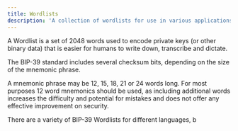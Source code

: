 ```yaml
---
title: Wordlists
description: 'A collection of wordlists for use in various applications.'
---
```


A Wordlist is a set of 2048 words used to encode private keys (or other binary data) that is easier for humans to write down, transcribe and dictate.

The BIP-39 standard includes several checksum bits, depending on the size of the mnemonic phrase.

A mnemonic phrase may be 12, 15, 18, 21 or 24 words long. For most purposes 12 word mnemonics should be used, as including additional words increases the difficulty and potential for mistakes and does not offer any effective improvement on security.

There are a variety of BIP-39 Wordlists for different languages, b